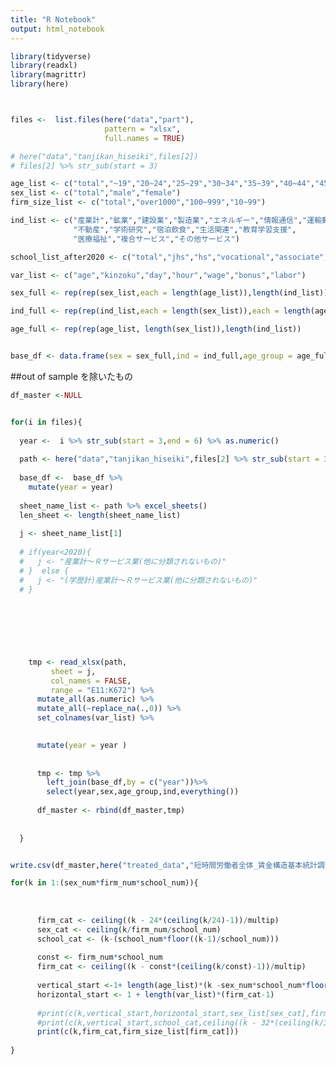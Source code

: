 ---
title: "R Notebook"
output: html_notebook
---



```{r}
library(tidyverse)
library(readxl)
library(magrittr)
library(here)



files <-  list.files(here("data","part"),
                     pattern = "xlsx",
                     full.names = TRUE)

# here("data","tanjikan_hiseiki",files[2])
# files[2] %>% str_sub(start = 3)
```


```{r, warning=FALSE}

age_list <- c("total","~19","20~24","25~29","30~34","35~39","40~44","45~49","50~54","55~59","60~64","65~69","70~")
sex_list <- c("total","male","female")
firm_size_list <- c("total","over1000","100~999","10~99")

ind_list <- c("産業計","鉱業","建設業","製造業","エネルギー","情報通信","運輸郵便","卸売小売","金融保険",
              "不動産","学術研究","宿泊飲食","生活関連","教育学習支援",
              "医療福祉","複合サービス","その他サービス")

school_list_after2020 <- c("total","jhs","hs","vocational","associate","univ","grad","NA")

var_list <- c("age","kinzoku","day","hour","wage","bonus","labor")

sex_full <- rep(rep(sex_list,each = length(age_list)),length(ind_list))

ind_full <- rep(rep(ind_list,each = length(sex_list)),each = length(age_list))

age_full <- rep(rep(age_list, length(sex_list)),length(ind_list))


base_df <- data.frame(sex = sex_full,ind = ind_full,age_group = age_full)
```


##out of sample を除いたもの

```{r, warning=FALSE}
df_master <-NULL


for(i in files){
  
  year <-  i %>% str_sub(start = 3,end = 6) %>% as.numeric()
  
  path <- here("data","tanjikan_hiseiki",files[2] %>% str_sub(start = 3)) 
  
  base_df <-  base_df %>% 
    mutate(year = year)
  
  sheet_name_list <- path %>% excel_sheets()
  len_sheet <- length(sheet_name_list)
  
  j <- sheet_name_list[1]
  
  # if(year<2020){
  #   j <- "産業計～Ｒサービス業(他に分類されないもの)"
  # }  else {
  #   j <- "(学歴計)産業計～Ｒサービス業(他に分類されないもの)"
  # }
  
  
  

  


    tmp <- read_xlsx(path,
         sheet = j,
         col_names = FALSE,
         range = "E11:K672") %>% 
      mutate_all(as.numeric) %>% 
      mutate_all(~replace_na(.,0)) %>%
      set_colnames(var_list) %>% 
      

      mutate(year = year )
    
    
      tmp <- tmp %>% 
        left_join(base_df,by = c("year"))%>% 
        select(year,sex,age_group,ind,everything())
      
      df_master <- rbind(df_master,tmp)
    
   
  }


write.csv(df_master,here("treated_data","短時間労働者全体_賃金構造基本統計調査.csv"),fileEncoding = "cp932")

```

```{r}
for(k in 1:(sex_num*firm_num*school_num)){
  
      
  
      firm_cat <- ceiling((k - 24*(ceiling(k/24)-1))/multip)
      sex_cat <- ceiling(k/firm_num/school_num)
      school_cat <- (k-(school_num*floor((k-1)/school_num)))
      
      const <- firm_num*school_num
      firm_cat <- ceiling((k - const*(ceiling(k/const)-1))/multip)
      
      vertical_start <-1+ length(age_list)*(k -sex_num*school_num*floor((k-1)/sex_num/school_num)-1)
      horizontal_start <- 1 + length(var_list)*(firm_cat-1)
      
      #print(c(k,vertical_start,horizontal_start,sex_list[sex_cat],firm_size_list[firm_cat],school_list[school_cat]))
      #print(c(k,vertical_start,school_cat,ceiling((k - 32*(ceiling(k/32)-1))/multip),32*(ceiling(k/32)-1)))
      print(c(k,firm_cat,firm_size_list[firm_cat]))
  
}
```


